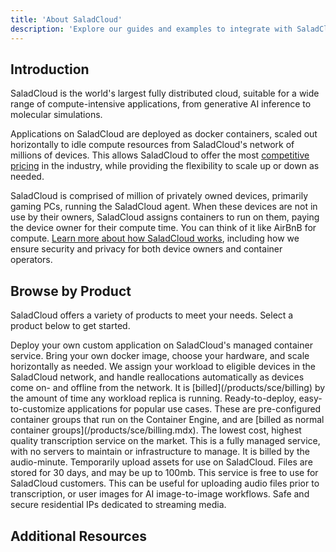 ```yaml
---
title: 'About SaladCloud'
description: 'Explore our guides and examples to integrate with SaladCloud.'
---
```


## Introduction

SaladCloud is the world's largest fully distributed cloud, suitable for a wide range of compute-intensive applications,
from generative AI inference to molecular simulations.

Applications on SaladCloud are deployed as docker containers, scaled out horizontally to idle compute resources from
SaladCloud's network of millions of devices. This allows SaladCloud to offer the most
[competitive pricing](https://salad.com/pricing) in the industry, while providing the flexibility to scale up or down as
needed.

SaladCloud is comprised of million of privately owned devices, primarily gaming PCs, running the SaladCloud agent. When
these devices are not in use by their owners, SaladCloud assigns containers to run on them, paying the device owner for
their compute time. You can think of it like AirBnB for compute.
[Learn more about how SaladCloud works](/products/sce/getting-started-with-saladcloud), including how we ensure security
and privacy for both device owners and container operators.

## Browse by Product

SaladCloud offers a variety of products to meet your needs. Select a product below to get started.

<CardGroup cols={1}>
  <Card title="Container Engine (SCE)" icon="docker" href="/products/sce">
    Deploy your own custom application on SaladCloud's managed container service. Bring your own docker image, choose
    your hardware, and scale horizontally as needed. We assign your workload to eligible devices in the SaladCloud
    network, and handle reallocations automatically as devices come on- and offline from the network. It is
    [billed](/products/sce/billing) by the amount of time any workload replica is running.
  </Card>
  <Card title="Recipes" icon="rocket" href="/products/recipes">
    Ready-to-deploy, easy-to-customize applications for popular use cases. These are pre-configured container groups
    that run on the Container Engine, and are [billed as normal container groups](/products/sce/billing.mdx).
  </Card>
  <Card title="Transcription API" icon="code" href="/products/transcription">
    The lowest cost, highest quality transcription service on the market. This is a fully managed service, with no
    servers to maintain or infrastructure to manage. It is billed by the audio-minute.
  </Card>
  <Card title="Salad Simple Storage Service (S4)" icon="database" href="/products/s4">
    Temporarily upload assets for use on SaladCloud. Files are stored for 30 days, and may be up to 100mb. This service
    is free to use for SaladCloud customers. This can be useful for uploading audio files prior to transcription, or
    user images for AI image-to-image workflows.
  </Card>
  <Card title="Salad Gateway Service (SGS)" icon="house-signal" href="/products/sgs">
    Safe and secure residential IPs dedicated to streaming media.
  </Card>
</CardGroup>

## Additional Resources

<CardGroup cols={2}>
  <Card title="Security" icon="shield" href="https://salad.com/security" />
  <Card title="Trust Center" icon="building-shield" href="https://trust.salad.com/" />
  <Card title="Terms of Service" icon="scroll" href="https://salad.com/terms/saladcloud" />
  <Card title="Privacy Policy" icon="user-secret" href="https://salad.com/privacy" />
  <Card title="Support" icon="life-ring" href="/support" />
</CardGroup>
